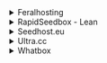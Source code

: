 <details><summary>Feralhosting</summary>

- Host: `<hostname>.feralhosting.com/<username>/transmission/rpc`
- Port: 9091
- TLS: Enabled
- Password: `<password>`

</details>

<details><summary>RapidSeedbox - Lean</summary>

Grab your unique Transmission url from the from your `Services` page.

- Host `<username>-tr.<hostname>.seedbox.vip/rpc`
- Port `443`
- TLS: Enabled
- Basic Auth: Enabled
- Username: `<username>`
- Password: `<password>`

</details>

<details><summary>Seedhost.eu</summary>

```shell
# Grab RPC Port
echo -e "Your Transmission port: \e[31m$(grep '"rpc-port": [0-9]*' ~/.config/transmission-daemon/settings.json | awk -F ': ' '{print $2}' | awk -F ',' '{print $1}')\e[0m"
```

- Host: `<hostname>.seedhost.eu/<username>/transmission/rpc`
- Port: `<RPC Port>`
- TLS: Enabled
- Username: `<username>`
- Password: `<password>`

</details>

<details><summary>Ultra.cc</summary>

- Host: `<username>.<hostname>.usbx.me`
- Port: Transmissions' RPC Port as given in your Control Panel
- TLS: Enabled
- Username: `<username>`
- Password: `<password>`

</details>

<details><summary>Whatbox</summary>

- Host: `<hostname>.whatbox.ca`
- Port: Transmission's port from your Slot Info page
- TLS: Disabled
- Username: `<username>`
- Password: `<password>`

</details>
